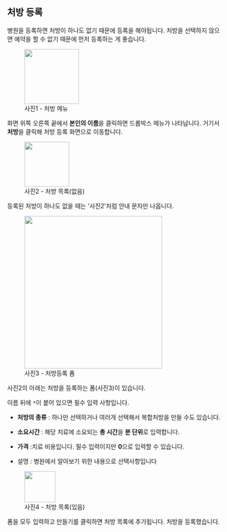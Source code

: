 
## 처방 등록

병원을 등록하면 처방이 하나도 없기 때문에 등록을 해야됩니다. 처방을 선택하지 않으면 예약을 할 수 없기 때문에 먼저 등록하는 게 좋습니다.

<figure className="flex flex-col items-center">
  <img
    src={img1}
    className="mdx-img w-full md:h-[170px] lg:h-[224px]"
    height="127"
  />
  <figcaption>사진1 - 처방 메뉴</figcaption>
</figure>

화면 위쪽 오른쪽 끝에서 **본인의 이름**을 클릭하면 드롭박스 메뉴가 나타납니다. 거기서 **처방**을 클릭해 처방 등록 화면으로 이동합니다.

<figure className="flex flex-col items-center">
  <img
    src={img2}
    className="mdx-img w-full  md:h-[140px] lg:h-[183px]"
    height="104"
  />
  <figcaption>사진2 - 처방 목록(없음)</figcaption>
</figure>

등록된 처방이 하나도 없을 때는 '사진2'처럼 안내 문자만 나옵니다.

<figure className="flex flex-col items-center">
  <img src={img3} className="mdx-img" height="354" width="320" />
  <figcaption>사진3 - 처방등록 폼</figcaption>
</figure>

사진2의 아래는 처방을 등록하는 폼(사진3)이 있습니다.

이름 뒤에 `*`이 붙어 있으면 필수 입력 사항입니다.

- **처방의 종류** : 하나만 선택하거나 여러개 선택해서 복합처방을 만들 수도 있습니다.

- **소요시간** : 해당 치료에 소요되는 **총 시간**을 **분 단위**로 입력합니다.

- **가격** :치료 비용입니다. 필수 입력이지만 **0**으로 입력할 수 있습니다.

- 설명 : 병원에서 알아보기 위한 내용으로 선택사항입니다

<figure className="flex flex-col items-center">
  <img
    src={img4}
    className="mdx-img w-full md:h-[96px] lg:h-[126px]"
    height="72"
  />
  <figcaption>사진4 - 처방 목록(있음)</figcaption>
</figure>

폼을 모두 입력하고 만들기를 클릭하면 처방 목록에 추가됩니다. 처방을 등록했습니다.
